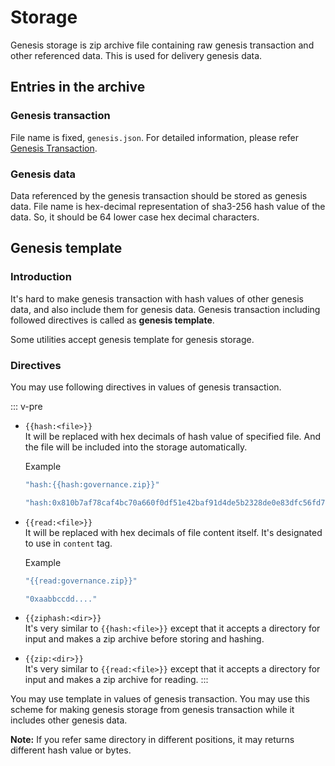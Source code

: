 # Storage

Genesis storage is zip archive file containing raw genesis transaction and other referenced data. This is used for delivery genesis data.

## Entries in the archive

### Genesis transaction

File name is fixed, `genesis.json`. For detailed information, please refer [Genesis Transaction](genesis-tx.md).

### Genesis data

Data referenced by the genesis transaction should be stored as genesis data. File name is hex-decimal representation of sha3-256 hash value of the data. So, it should be 64 lower case hex decimal characters.

## Genesis template

### Introduction

It's hard to make genesis transaction with hash values of other genesis data, and also include them for genesis data. Genesis transaction including followed directives is called as **genesis template**.

Some utilities accept genesis template for genesis storage.

### Directives

You may use following directives in values of genesis transaction.

::: v-pre

*   `{{hash:<file>}}` \
     It will be replaced with hex decimals of hash value of specified file. And the file will be included into the storage automatically.

    Example

    ```javascript
    "hash:{{hash:governance.zip}}"
    ```

    ```javascript
    "hash:0x810b7af78caf4bc70a660f0df51e42baf91d4de5b2328de0e83dfc56fd70a6cb"
    ```
*   `{{read:<file>}}` \
     It will be replaced with hex decimals of file content itself. It's designated to use in `content` tag.

    Example

    ```javascript
    "{{read:governance.zip}}"
    ```

    ```javascript
    "0xaabbccdd...."
    ```
* `{{ziphash:<dir>}}` \
   It's very similar to `{{hash:<file>}}` except that it accepts a directory for input and makes a zip archive before storing and hashing.
* `{{zip:<dir>}}` \
   It's very similar to `{{read:<file>}}` except that it accepts a directory for input and makes a zip archive for reading. :::

You may use template in values of genesis transaction. You may use this scheme for making genesis storage from genesis transaction while it includes other genesis data.

**Note:** If you refer same directory in different positions, it may returns different hash value or bytes.
